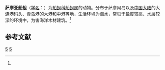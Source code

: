 {{Speciesbox
| taxon = Teredo samoaensis
| binomial_authority = (Miller, 1924)<ref name='id11420'>{{cite web| url =http://www.bioinfo.cn/db05/BjdwSpecies.php?action=view&id=11420| title =萨摩亚船蛆| work =《中国动物物种编目数据库》| publisher =中国科学院微生物研究所| author =中国科学院动物研究所| accessdate =2009-04-28| deadurl =yes| archiveurl =https://web.archive.org/web/20160305051347/http://www.bioinfo.cn/db05/BjdwSpecies.php?action=view&id=11420| archivedate =2016-03-05}}</ref>
}}

'''萨摩亚船蛆'''（[[学名|学名]]：{{lang|la|''Teredo samoaensis''}}）为[[船蛆科|船蛆科]][[船蛆属|船蛆属]]的动物。分布于萨摩阿岛以及[[中国大陆|中国大陆]]的大连港码头、青岛港的大港和中港等地，生活环境为海水，常见于盐度较高、水层较深的环境中，为害海洋木材建筑。<ref name='id11420'/>

== 参考文献 ==
{{reflist}}

{{Wikispecies|Teredo samoaensis}}
{{软体动物小作品}}

{{Taxonbar}}
[[Category:1924年描述的动物|S]]
[[Category:蛀船蛤属|S]]